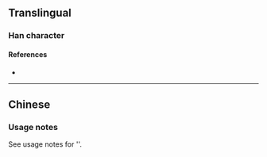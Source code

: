 {{also|壠}}
{{character info}}
==Translingual==

===Han character===
{{Han char|rn=32|rad=土|as=05|sn=8|four=|canj=GIKP|ids=⿰土龙}}

====References====
* {{Han ref|kx=0227.271|hdz=10430.061|uh=5785|ud=22405}}

----

==Chinese==
{{zh-see|壠}}

===Usage notes===
See usage notes for '{{zh-l|壠|lǒng}}'.